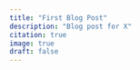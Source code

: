 ```yaml
---
title: "First Blog Post"
description: "Blog post for X"
citation: true
image: true
draft: false
---
```



